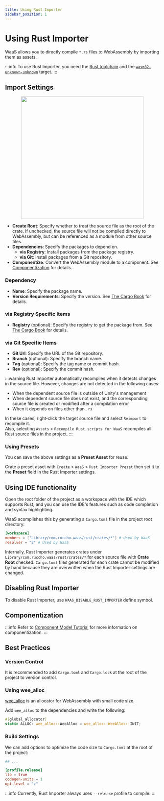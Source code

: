 ```yaml
---
title: Using Rust Importer
sidebar_position: 1
---
```



# Using Rust Importer

WaaS allows you to directly compile `*.rs` files to WebAssembly by importing them as assets.

:::info
To use Rust Importer, you need the [Rust toolchain](https://www.rust-lang.org/tools/install) and the [`wasm32-unknown-unknown`](https://doc.rust-lang.org/rustc/platform-support/wasm32-unknown-unknown.html#building-rust-programs) target.
:::

## Import Settings

<center>
    <img src={rustImporterImage} width="400" />
</center>

- **Create Root**: Specify whether to treat the source file as the root of the crate. If unchecked, the source file will not be compiled directly to WebAssembly, but can be referenced as a module from other source files.
- **Dependencies**: Specify the packages to depend on.
  - **via Registry**: Install packages from the package registry.
  - **via Git**: Install packages from a Git repository.
- **Componentize**: Convert the WebAssembly module to a component. See [Componentization](#componentization) for details.

### Dependency

- **Name**: Specify the package name.
- **Version Requirements**: Specify the version. See [The Cargo Book](https://doc.rust-lang.org/cargo/reference/specifying-dependencies.html) for details.

### via Registry Specific Items

- **Registry** (optional): Specify the registry to get the package from. See [The Cargo Book](https://doc.rust-lang.org/cargo/reference/specifying-dependencies.html#specifying-dependencies-from-other-registries) for details.

### via Git Specific Items

- **Git Url**: Specify the URL of the Git repository.
- **Branch** (optional): Specify the branch name.
- **Tag** (optional): Specify the tag name or commit hash.
- **Rev** (optional): Specify the commit hash.

:::warning
Rust Importer automatically recompiles when it detects changes in the source file. However, changes are not detected in the following cases:

- When the dependent source file is outside of Unity's management
- When dependent source file does not exist, and the corresponding source file is created or modified after a compilation error
- When it depends on files other than `.rs`

In these cases, right-click the target source file and select `Reimport` to recompile it.  
Also, selecting `Assets` > `Recompile Rust scripts for WaaS` recompiles all Rust source files in the project.
:::

### Using Presets

You can save the above settings as a **Preset Asset** for reuse.

Crate a preset asset with `Create` > `WaaS` > `Rust Importer Preset` then set it to the **Preset** field in the Rust Importer settings.

## Using IDE functionality

Open the root folder of the project as a workspace with the IDE which supports Rust, and you can use the IDE's features such as code completion and syntax highlighting.

WaaS acomplishes this by generating a `Cargo.toml` file in the project root directory:

```toml
[workspace]
members = ["Library/com.ruccho.waas/rust/crates/*"] # Used by WaaS
resolver = "2" # Used by WaaS

```

Internally, Rust Importer generates crates under `Library/com.ruccho.waas/rust/crates/*` for each source file with **Crate Root** checked. `Cargo.toml` files generated for each crate cannot be modified by hand because they are overwritten when the Rust Importer settings are changed.

## Disabling Rust Importer

To disable Rust Importer, use `WAAS_DISABLE_RUST_IMPORTER` define symbol.

## Componentization

:::info
Refer to [Component Model Tutorial](../getting-started/component-model) for more information on componentization.
:::

## Best Practices

### Version Control

It is recommended to add `Cargo.toml` and `Cargo.lock` at the root of the project to version control.

### Using wee_alloc

[wee_alloc](https://github.com/rustwasm/wee_alloc) is an allocator for WebAssembly with small code size.

Add `wee_alloc` to the dependencies and write the following:

```rust
#[global_allocator]
static ALLOC: wee_alloc::WeeAlloc = wee_alloc::WeeAlloc::INIT;
```

### Build Settings

We can add options to optimize the code size to `Cargo.toml` at the root of the project:

```toml
## ...

[profile.release]
lto = true
codegen-units = 1
opt-level = "z"
```

:::info
Currently, Rust Importer always uses `--release` profile to compile.
:::




